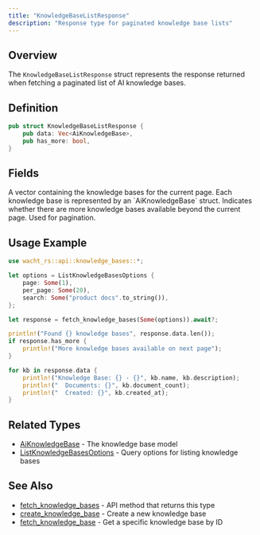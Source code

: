 ```yaml
---
title: "KnowledgeBaseListResponse"
description: "Response type for paginated knowledge base lists"
---
```


## Overview

The `KnowledgeBaseListResponse` struct represents the response returned when fetching a paginated list of AI knowledge bases.

## Definition

```rust
pub struct KnowledgeBaseListResponse {
    pub data: Vec<AiKnowledgeBase>,
    pub has_more: bool,
}
```

## Fields

<ParamField path="data" type="Vec<AiKnowledgeBase>" required>
  A vector containing the knowledge bases for the current page. Each knowledge base is represented by an `AiKnowledgeBase` struct.
</ParamField>

<ParamField path="has_more" type="bool" required>
  Indicates whether there are more knowledge bases available beyond the current page. Used for pagination.
</ParamField>

## Usage Example

```rust
use wacht_rs::api::knowledge_bases::*;

let options = ListKnowledgeBasesOptions {
    page: Some(1),
    per_page: Some(20),
    search: Some("product docs".to_string()),
};

let response = fetch_knowledge_bases(Some(options)).await?;

println!("Found {} knowledge bases", response.data.len());
if response.has_more {
    println!("More knowledge bases available on next page");
}

for kb in response.data {
    println!("Knowledge Base: {} - {}", kb.name, kb.description);
    println!("  Documents: {}", kb.document_count);
    println!("  Created: {}", kb.created_at);
}
```

## Related Types

- [AiKnowledgeBase](/rust-sdk/types/ai-knowledge-base) - The knowledge base model
- [ListKnowledgeBasesOptions](/rust-sdk/types/list-knowledge-bases-options) - Query options for listing knowledge bases

## See Also

- [fetch_knowledge_bases](/rust-sdk/api/fetch-knowledge-bases) - API method that returns this type
- [create_knowledge_base](/rust-sdk/api/create-knowledge-base) - Create a new knowledge base
- [fetch_knowledge_base](/rust-sdk/api/fetch-knowledge-base) - Get a specific knowledge base by ID